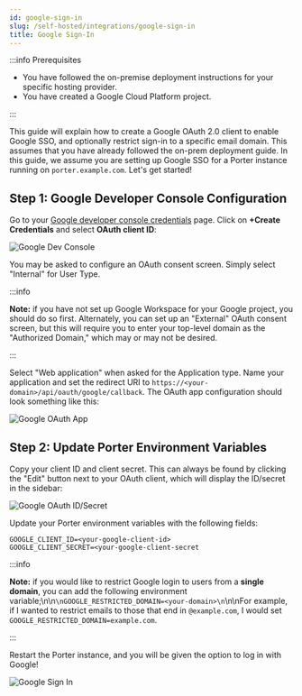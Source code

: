 ```yaml
---
id: google-sign-in
slug: /self-hosted/integrations/google-sign-in
title: Google Sign-In
---
```


:::info Prerequisites

- You have followed the on-premise deployment instructions for your specific hosting provider.
- You have created a Google Cloud Platform project.

:::

This guide will explain how to create a Google OAuth 2.0 client to enable Google SSO, and optionally restrict sign-in to a specific email domain. This assumes that you have already followed the on-prem deployment guide. In this guide, we assume you are setting up Google SSO for a Porter instance running on `porter.example.com`. Let's get started!

## Step 1: Google Developer Console Configuration

Go to your [Google developer console credentials](https://console.cloud.google.com/apis/credentials) page. Click on **+Create Credentials** and select **OAuth client ID**:

![Google Dev Console](https://files.readme.io/4936c91-Screen_Shot_2021-05-20_at_2.33.35_PM.png "Google Dev Console")

You may be asked to configure an OAuth consent screen. Simply select "Internal" for User Type.

:::info

**Note:** if you have not set up Google Workspace for your Google project, you should do so first. Alternately, you can set up an \"External\" OAuth consent screen, but this will require you to enter your top-level domain as the \"Authorized Domain,\" which may or may not be desired.

:::

Select "Web application" when asked for the Application type. Name your application and set the redirect URI to `https://<your-domain>/api/oauth/google/callback`. The OAuth app configuration should look something like this:

![Google OAuth App](https://files.readme.io/dc876a6-Screen_Shot_2021-05-20_at_2.43.51_PM.png "Google OAuth App")

## Step 2: Update Porter Environment Variables

Copy your client ID and client secret. This can always be found by clicking the "Edit" button next to your OAuth client, which will display the ID/secret in the sidebar:

![Google OAuth ID/Secret](https://files.readme.io/5985ea1-Screen_Shot_2021-05-20_at_2.45.50_PM.png "Google OAuth ID/Secret")

Update your Porter environment variables with the following fields:

```
GOOGLE_CLIENT_ID=<your-google-client-id>
GOOGLE_CLIENT_SECRET=<your-google-client-secret
```

:::info

**Note:** if you would like to restrict Google login to users from a **single domain**, you can add the following environment variable;\n\n`\nGOOGLE_RESTRICTED_DOMAIN=<your-domain>\n`\n\nFor example, if I wanted to restrict emails to those that end in `@example.com`, I would set `GOOGLE_RESTRICTED_DOMAIN=example.com`.

:::

Restart the Porter instance, and you will be given the option to log in with Google!

![Google Sign In](https://files.readme.io/53c41ac-Screen_Shot_2021-05-20_at_2.51.44_PM.png "Google Sign In")
